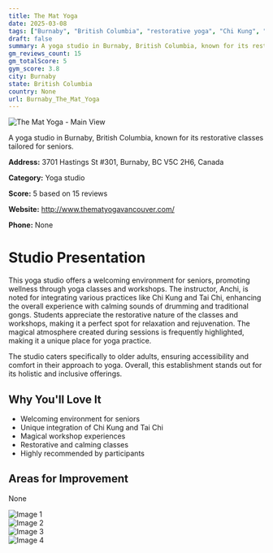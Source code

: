 ```yaml
---
title: The Mat Yoga
date: 2025-03-08
tags: ["Burnaby", "British Columbia", "restorative yoga", "Chi Kung", "Tai Chi", "welcoming", "restorative", "Burnaby"]  
draft: false
summary: A yoga studio in Burnaby, British Columbia, known for its restorative classes tailored for seniors.
gm_reviews_count: 15
gm_totalScore: 5
gym_score: 3.8
city: Burnaby
state: British Columbia
country: None
url: Burnaby_The_Mat_Yoga
---
```


<div className="aspect-[16/9] relative my-8">
  <img 
    src="https://lh5.googleusercontent.com/p/AF1QipMfjZXCgd_aTV1CdCsRgGjUZrUc4cpNAUgqX7rq=w1920-h1080-k-no"
    alt="The Mat Yoga - Main View"
    className="object-cover absolute inset-0 w-full h-full rounded-lg"
  />
</div>

A yoga studio in Burnaby, British Columbia, known for its restorative classes tailored for seniors.

**Address:** 3701 Hastings St #301, Burnaby, BC V5C 2H6, Canada

**Category:** Yoga studio

**Score:** 5 based on 15 reviews

**Website:** http://www.thematyogavancouver.com/

**Phone:** None

# Studio Presentation

This yoga studio offers a welcoming environment for seniors, promoting wellness through yoga classes and workshops. The instructor, Anchi, is noted for integrating various practices like Chi Kung and Tai Chi, enhancing the overall experience with calming sounds of drumming and traditional gongs. Students appreciate the restorative nature of the classes and workshops, making it a perfect spot for relaxation and rejuvenation. The magical atmosphere created during sessions is frequently highlighted, making it a unique place for yoga practice.

The studio caters specifically to older adults, ensuring accessibility and comfort in their approach to yoga. Overall, this establishment stands out for its holistic and inclusive offerings.

## Why You'll Love It

- Welcoming environment for seniors
- Unique integration of Chi Kung and Tai Chi
- Magical workshop experiences
- Restorative and calming classes
- Highly recommended by participants

## Areas for Improvement

None

<div className="grid grid-cols-1 xl:grid-cols-2 gap-4 my-8">
<div className="aspect-[4/3] relative"><img src="https://lh5.googleusercontent.com/p/AF1QipNc8k3HOONOczAGUi2wUrMR3xUao2O_8ZDI5gDr=w1920-h1080-k-no" alt="Image 1" className="object-cover absolute inset-0 w-full h-full rounded-lg" /></div>
<div className="aspect-[4/3] relative"><img src="https://lh5.googleusercontent.com/p/AF1QipNOwG5lSR7X4Iu3qIsqRv0Uap-Zh9XLrRZxGeAK=w1920-h1080-k-no" alt="Image 2" className="object-cover absolute inset-0 w-full h-full rounded-lg" /></div>
<div className="aspect-[4/3] relative"><img src="https://lh5.googleusercontent.com/p/AF1QipPk0BV0qEomf3SoMJWDxQXTga2UGYb9ePiJJzbi=w1920-h1080-k-no" alt="Image 3" className="object-cover absolute inset-0 w-full h-full rounded-lg" /></div>
<div className="aspect-[4/3] relative"><img src="https://lh5.googleusercontent.com/p/AF1QipNGosWG8tZXU9Ao5NhfHA9-tN7UA2AV3dW6-6lk=w1920-h1080-k-no" alt="Image 4" className="object-cover absolute inset-0 w-full h-full rounded-lg" /></div>
</div>